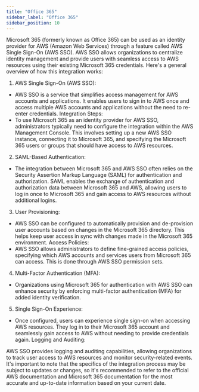 ```yaml
---
title: "Office 365"
sidebar_label: "Office 365"
sidebar_position: 10
---
```


Microsoft 365 (formerly known as Office 365) can be used as an identity provider for AWS (Amazon Web Services) through a feature called AWS Single Sign-On (AWS SSO). AWS SSO allows organizations to centralize identity management and provide users with seamless access to AWS resources using their existing Microsoft 365 credentials. Here's a general overview of how this integration works:

1. AWS Single Sign-On (AWS SSO):

- AWS SSO is a service that simplifies access management for AWS accounts and applications. It enables users to sign in to AWS once and access multiple AWS accounts and applications without the need to re-enter credentials.
Integration Steps:
- To use Microsoft 365 as an identity provider for AWS SSO, administrators typically need to configure the integration within the AWS Management Console.
This involves setting up a new AWS SSO instance, connecting it to Microsoft 365, and specifying the Microsoft 365 users or groups that should have access to AWS resources.

2. SAML-Based Authentication:

- The integration between Microsoft 365 and AWS SSO often relies on the Security Assertion Markup Language (SAML) for authentication and authorization.
SAML enables the exchange of authentication and authorization data between Microsoft 365 and AWS, allowing users to log in once to Microsoft 365 and gain access to AWS resources without additional logins.


3. User Provisioning:

- AWS SSO can be configured to automatically provision and de-provision user accounts based on changes in the Microsoft 365 directory. This helps keep user access in sync with changes made in the Microsoft 365 environment.
Access Policies:
- AWS SSO allows administrators to define fine-grained access policies, specifying which AWS accounts and services users from Microsoft 365 can access. This is done through AWS SSO permission sets.


4. Multi-Factor Authentication (MFA):

- Organizations using Microsoft 365 for authentication with AWS SSO can enhance security by enforcing multi-factor authentication (MFA) for added identity verification.

5. Single Sign-On Experience:

- Once configured, users can experience single sign-on when accessing AWS resources. They log in to their Microsoft 365 account and seamlessly gain access to AWS without needing to provide credentials again.
Logging and Auditing:

AWS SSO provides logging and auditing capabilities, allowing organizations to track user access to AWS resources and monitor security-related events.
It's important to note that the specifics of the integration process may be subject to updates or changes, so it's recommended to refer to the official AWS documentation and Microsoft 365 documentation for the most accurate and up-to-date information based on your current date.
